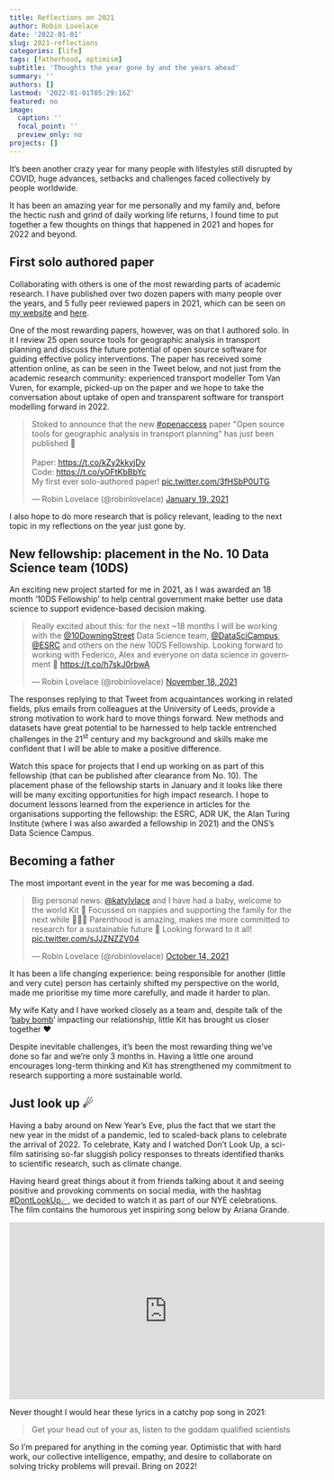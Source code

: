 ```yaml
---
title: Reflections on 2021
author: Robin Lovelace
date: '2022-01-01'
slug: 2021-reflections
categories: [life]
tags: [fatherhood, optimism]
subtitle: 'Thoughts the year gone by and the years ahead'
summary: ''
authors: []
lastmod: '2022-01-01T05:29:16Z'
featured: no
image:
  caption: ''
  focal_point: ''
  preview_only: no
projects: []
---
```


It's been another crazy year for many people with lifestyles still disrupted by COVID, huge advances, setbacks and challenges faced collectively by people worldwide.

It has been an amazing year for me personally and my family and, before the hectic rush and grind of daily working life returns, I found time to put together a few thoughts on things that happened in 2021 and hopes for 2022 and beyond.

## First solo authored paper

Collaborating with others is one of the most rewarding parts of academic research.
I have published over two dozen papers with many people over the years, and 5 fully peer reviewed papers in 2021, which can be seen on [my website](https://www.robinlovelace.net/publication/) and [here](https://scholar.google.com/citations?hl=en&user=xDJHVCAAAAAJ&view_op=list_works&alert_preview_top_rm=2&sortby=pubdate).

One of the most rewarding papers, however, was on that I authored solo.
In it I review 25 open source tools for geographic analysis in transport planning and discuss the future potential of open source software for guiding effective policy interventions.
The paper has received some attention online, as can be seen in the Tweet below, and not just from the academic research community: experienced transport modeller Tom Van Vuren, for example, picked-up on the paper and we hope to take the conversation about uptake of open and transparent software for transport modelling forward in 2022.

<blockquote class="twitter-tweet"><p lang="en" dir="ltr">Stoked to announce that the new <a href="https://twitter.com/hashtag/openaccess?src=hash&amp;ref_src=twsrc%5Etfw">#openaccess</a> paper &quot;Open source tools for geographic analysis in transport planning&quot; has just been published 🎉<br><br>Paper: <a href="https://t.co/kZy2kkyjDy">https://t.co/kZy2kkyjDy</a><br>Code: <a href="https://t.co/yOFtKbBbYc">https://t.co/yOFtKbBbYc</a><br>My first ever solo-authored paper! <a href="https://t.co/3fHSbP0UTG">pic.twitter.com/3fHSbP0UTG</a></p>&mdash; Robin Lovelace (@robinlovelace) <a href="https://twitter.com/robinlovelace/status/1351477455203299328?ref_src=twsrc%5Etfw">January 19, 2021</a></blockquote> <script async src="https://platform.twitter.com/widgets.js" charset="utf-8"></script> 

I also hope to do more research that is policy relevant, leading to the next topic in my reflections on the year just gone by.

## New fellowship: placement in the No. 10 Data Science team (10DS)

An exciting new project started for me in 2021, as I was awarded an 18 month '10DS Fellowship' to help central government make better use data science to support evidence-based decision making.

<blockquote class="twitter-tweet"><p lang="en" dir="ltr">Really excited about this: for the next ~18 months I will be working with the <a href="https://twitter.com/10DowningStreet?ref_src=twsrc%5Etfw">@10DowningStreet</a> Data Science team, <a href="https://twitter.com/DataSciCampus?ref_src=twsrc%5Etfw">@DataSciCampus</a>, <a href="https://twitter.com/ESRC?ref_src=twsrc%5Etfw">@ESRC</a> and others on the new 10DS Fellowship. Looking forward to working with Federico, Alex and everyone on data science in government 🚀 <a href="https://t.co/h7skJ0rbwA">https://t.co/h7skJ0rbwA</a></p>&mdash; Robin Lovelace (@robinlovelace) <a href="https://twitter.com/robinlovelace/status/1461294156626726914?ref_src=twsrc%5Etfw">November 18, 2021</a></blockquote> <script async src="https://platform.twitter.com/widgets.js" charset="utf-8"></script> 

The responses replying to that Tweet from acquaintances working in related fields, plus emails from colleagues at the University of Leeds, provide a strong motivation to work hard to move things forward.
New methods and datasets have great potential to be harnessed to help tackle entrenched challenges in the 21^st^ century and my background and skills make me confident that I will be able to make a positive difference.

Watch this space for projects that I end up working on as part of this fellowship (that can be published after clearance from No. 10).
The placement phase of the fellowship starts in January and it looks like there will be many exciting opportunities for high impact research.
I hope to document lessons learned from the experience in articles for the organisations supporting the fellowship: the ESRC, ADR UK, the Alan Turing Institute (where I was also awarded a fellowship in 2021) and the ONS's Data Science Campus.

## Becoming a father

The most important event in the year for me was becoming a dad.


<blockquote class="twitter-tweet"><p lang="en" dir="ltr">Big personal news: <a href="https://twitter.com/katylvlace?ref_src=twsrc%5Etfw">@katylvlace</a> and I have had a baby, welcome to the world Kit 🎉 Focussed on nappies and supporting the family for the next while 💚💚💚 Parenthood is amazing, makes me more committed to research for a sustainable future 🌱 Looking forward to it all! <a href="https://t.co/sJJZNZZV04">pic.twitter.com/sJJZNZZV04</a></p>&mdash; Robin Lovelace (@robinlovelace) <a href="https://twitter.com/robinlovelace/status/1448594909376696322?ref_src=twsrc%5Etfw">October 14, 2021</a></blockquote> <script async src="https://platform.twitter.com/widgets.js" charset="utf-8"></script> 

It has been a life changing experience: being responsible for another (little and very cute) person has certainly shifted my perspective on the world, made me prioritise my time more carefully, and made it harder to plan.

My wife Katy and I have worked closely as a team and, despite talk of the '[baby bomb](https://www.goodreads.com/en/book/show/54670274-baby-bomb)' impacting our relationship, little Kit has brought us closer together ♥

Despite inevitable challenges, it's been the most rewarding thing we've done so far and we're only 3 months in.
Having a little one around encourages long-term thinking and Kit has strengthened my commitment to research supporting a more sustainable world.

## Just look up ☄

Having a baby around on New Year's Eve, plus the fact that we start the new year in the midst of a pandemic, led to scaled-back plans to celebrate the arrival of 2022.
To celebrate, Katy and I watched Don't Look Up, a sci-film satirising so-far sluggish policy responses to threats identified thanks to scientific research, such as climate change.

Having heard great things about it from friends talking about it and seeing positive and provoking comments on social media, with the hashtag [#DontLookUp☄](https://twitter.com/hashtag/DontLookUp), we decided to watch it as part of our NYE celebrations.
The film contains the humorous yet inspiring song below by Ariana Grande.

<iframe width="560" height="315" src="https://www.youtube.com/embed/wFeZ2EOc8KY?controls=0" title="YouTube video player" frameborder="0" allow="accelerometer; autoplay; clipboard-write; encrypted-media; gyroscope; picture-in-picture" allowfullscreen></iframe>

Never thought I would hear these lyrics in a catchy pop song in 2021:

> Get your head out of your as, listen to the goddam qualified scientists

So I'm prepared for anything in the coming year.
Optimistic that with hard work, our collective intelligence, empathy, and desire to collaborate on solving tricky problems will prevail.
Bring on 2022!
